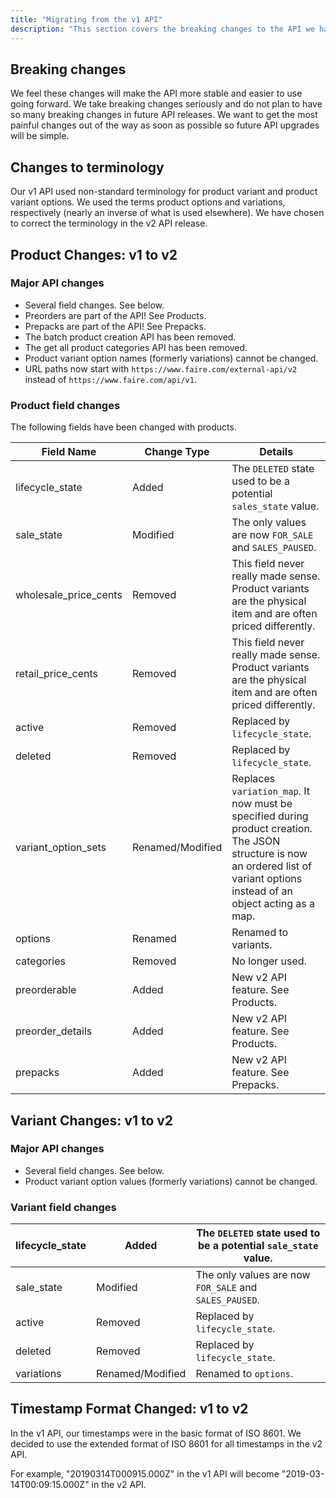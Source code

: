 ```yaml
---
title: "Migrating from the v1 API"
description: "This section covers the breaking changes to the API we have made that you will need to update your code to support."
---
```


## Breaking changes

We feel these changes will make the API more stable and easier to use going forward. We take breaking changes seriously and do not plan to have so many breaking changes in future API releases. We want to get the most painful changes out of the way as soon as possible so future API upgrades will be simple.

## Changes to terminology

Our v1 API used non-standard terminology for product variant and product variant options. We used the terms product options and variations, respectively (nearly an inverse of what is used elsewhere). We have chosen to correct the terminology in the v2 API release.

## Product Changes: v1 to v2

### Major API changes

- Several field changes. See below.
- Preorders are part of the API! See Products.
- Prepacks are part of the API! See Prepacks.
- The batch product creation API has been removed.
- The get all product categories API has been removed.
- Product variant option names (formerly variations) cannot be changed.
- URL paths now start with `https://www.faire.com/external-api/v2` instead of `https://www.faire.com/api/v1`.

### Product field changes

The following fields have been changed with products.

| Field Name            | Change Type      | Details                                                                                                                                                                      |
|-----------------------|------------------|------------------------------------------------------------------------------------------------------------------------------------------------------------------------------|
| lifecycle_state       | Added            | The `DELETED` state used to be a potential `sales_state` value.                                                                                                                  |
| sale_state            | Modified         | The only values are now `FOR_SALE` and `SALES_PAUSED`.                                                                                                                           |
| wholesale_price_cents | Removed          | This field never really made sense. Product variants are the physical item and are often priced differently.                                                                 |
| retail_price_cents    | Removed          | This field never really made sense. Product variants are the physical item and are often priced differently.                                                                 |
| active                | Removed          | Replaced by `lifecycle_state`.                                                                                                                                                 |
| deleted               | Removed          | Replaced by `lifecycle_state`.                                                                                                                                                 |
| variant_option_sets   | Renamed/Modified | Replaces `variation_map`. It now must be specified during product creation. The JSON structure is now an ordered list of variant options instead of an object acting as a map. |
| options               | Renamed          | Renamed to variants.                                                                                                                                                         |
| categories            | Removed          | No longer used.                                                                                                                                                              |
| preorderable          | Added            | New v2 API feature. See Products.                                                                                                                                            |
| preorder_details      | Added            | New v2 API feature. See Products.                                                                                                                                            |
| prepacks              | Added            | New v2 API feature. See Prepacks.                                                                                                                                            |

## Variant Changes: v1 to v2

### Major API changes

- Several field changes. See below.
- Product variant option values (formerly variations) cannot be changed.

### Variant field changes

| lifecycle_state | Added            | The `DELETED` state used to be a potential `sale_state` value. |
|-----------------|------------------|------------------------------------------------------------|
| sale_state      | Modified         | The only values are now `FOR_SALE` and `SALES_PAUSED`.         |
| active          | Removed          | Replaced by `lifecycle_state`.                               |
| deleted         | Removed          | Replaced by `lifecycle_state`.                               |
| variations      | Renamed/Modified | Renamed to `options`.                                        |

## Timestamp Format Changed: v1 to v2

In the v1 API, our timestamps were in the basic format of ISO 8601. We decided to use the extended format of ISO 8601 for all timestamps in the v2 API.

For example, "20190314T000915.000Z" in the v1 API will become "2019-03-14T00:09:15.000Z" in the v2 API.

